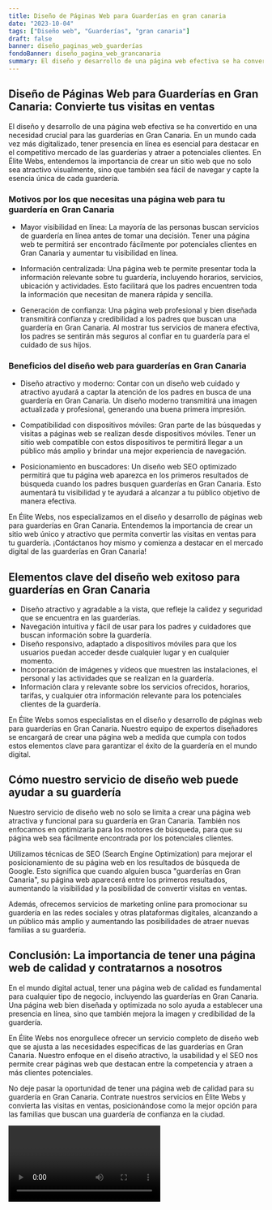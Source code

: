 ```yaml
---
title: Diseño de Páginas Web para Guarderías en gran canaria
date: "2023-10-04"
tags: ["Diseño web", "Guarderías", "gran canaria"]
draft: false
banner: diseño_paginas_web_guarderías
fondoBanner: diseño_pagina_web_grancanaria
summary: El diseño y desarrollo de una página web efectiva se ha convertido en una necesidad crucial para las guarderías en Gran Canaria. En un mundo cada vez más digitalizado, tener presencia en línea es esencial para destacar en el competitivo mercado de las guarderías y atraer a potenciales clientes. En Élite Webs, entendemos la importancia de crear un sitio web que no solo sea atractivo visualmente, sino que también sea fácil de navegar y capte la esencia única de cada guardería.
---
```



## Diseño de Páginas Web para Guarderías en Gran Canaria: Convierte tus visitas en ventas

El diseño y desarrollo de una página web efectiva se ha convertido en una necesidad crucial para las guarderías en Gran Canaria. En un mundo cada vez más digitalizado, tener presencia en línea es esencial para destacar en el competitivo mercado de las guarderías y atraer a potenciales clientes. En Élite Webs, entendemos la importancia de crear un sitio web que no solo sea atractivo visualmente, sino que también sea fácil de navegar y capte la esencia única de cada guardería.

### Motivos por los que necesitas una página web para tu guardería en Gran Canaria

- Mayor visibilidad en línea: La mayoría de las personas buscan servicios de guardería en línea antes de tomar una decisión. Tener una página web te permitirá ser encontrado fácilmente por potenciales clientes en Gran Canaria y aumentar tu visibilidad en línea.

- Información centralizada: Una página web te permite presentar toda la información relevante sobre tu guardería, incluyendo horarios, servicios, ubicación y actividades. Esto facilitará que los padres encuentren toda la información que necesitan de manera rápida y sencilla.

- Generación de confianza: Una página web profesional y bien diseñada transmitirá confianza y credibilidad a los padres que buscan una guardería en Gran Canaria. Al mostrar tus servicios de manera efectiva, los padres se sentirán más seguros al confiar en tu guardería para el cuidado de sus hijos.

### Beneficios del diseño web para guarderías en Gran Canaria

- Diseño atractivo y moderno: Contar con un diseño web cuidado y atractivo ayudará a captar la atención de los padres en busca de una guardería en Gran Canaria. Un diseño moderno transmitirá una imagen actualizada y profesional, generando una buena primera impresión.

- Compatibilidad con dispositivos móviles: Gran parte de las búsquedas y visitas a páginas web se realizan desde dispositivos móviles. Tener un sitio web compatible con estos dispositivos te permitirá llegar a un público más amplio y brindar una mejor experiencia de navegación.

- Posicionamiento en buscadores: Un diseño web SEO optimizado permitirá que tu página web aparezca en los primeros resultados de búsqueda cuando los padres busquen guarderías en Gran Canaria. Esto aumentará tu visibilidad y te ayudará a alcanzar a tu público objetivo de manera efectiva.

En Élite Webs, nos especializamos en el diseño y desarrollo de páginas web para guarderías en Gran Canaria. Entendemos la importancia de crear un sitio web único y atractivo que permita convertir las visitas en ventas para tu guardería. ¡Contáctanos hoy mismo y comienza a destacar en el mercado digital de las guarderías en Gran Canaria!

<GifSeo />

<Cta />

## Elementos clave del diseño web exitoso para guarderías en Gran Canaria

- Diseño atractivo y agradable a la vista, que refleje la calidez y seguridad que se encuentra en las guarderías.
- Navegación intuitiva y fácil de usar para los padres y cuidadores que buscan información sobre la guardería.
- Diseño responsivo, adaptado a dispositivos móviles para que los usuarios puedan acceder desde cualquier lugar y en cualquier momento.
- Incorporación de imágenes y vídeos que muestren las instalaciones, el personal y las actividades que se realizan en la guardería.
- Información clara y relevante sobre los servicios ofrecidos, horarios, tarifas, y cualquier otra información relevante para los potenciales clientes de la guardería.

En Élite Webs somos especialistas en el diseño y desarrollo de páginas web para guarderías en Gran Canaria. Nuestro equipo de expertos diseñadores se encargará de crear una página web a medida que cumpla con todos estos elementos clave para garantizar el éxito de la guardería en el mundo digital.

## Cómo nuestro servicio de diseño web puede ayudar a su guardería

Nuestro servicio de diseño web no solo se limita a crear una página web atractiva y funcional para su guardería en Gran Canaria. También nos enfocamos en optimizarla para los motores de búsqueda, para que su página web sea fácilmente encontrada por los potenciales clientes.

Utilizamos técnicas de SEO (Search Engine Optimization) para mejorar el posicionamiento de su página web en los resultados de búsqueda de Google. Esto significa que cuando alguien busca "guarderías en Gran Canaria", su página web aparecerá entre los primeros resultados, aumentando la visibilidad y la posibilidad de convertir visitas en ventas.

Además, ofrecemos servicios de marketing online para promocionar su guardería en las redes sociales y otras plataformas digitales, alcanzando a un público más amplio y aumentando las posibilidades de atraer nuevas familias a su guardería.

## Conclusión: La importancia de tener una página web de calidad y contratarnos a nosotros

En el mundo digital actual, tener una página web de calidad es fundamental para cualquier tipo de negocio, incluyendo las guarderías en Gran Canaria. Una página web bien diseñada y optimizada no solo ayuda a establecer una presencia en línea, sino que también mejora la imagen y credibilidad de la guardería.

En Élite Webs nos enorgullece ofrecer un servicio completo de diseño web que se ajusta a las necesidades específicas de las guarderías en Gran Canaria. Nuestro enfoque en el diseño atractivo, la usabilidad y el SEO nos permite crear páginas web que destacan entre la competencia y atraen a más clientes potenciales.

No deje pasar la oportunidad de tener una página web de calidad para su guardería en Gran Canaria. Contrate nuestros servicios en Élite Webs y convierta las visitas en ventas, posicionándose como la mejor opción para las familias que buscan una guardería de confianza en la ciudad.

<Video />

<CtaBot job="Guarderías" city="gran canaria" />

<Gmaps query="gran canaria+españa+maps" />
